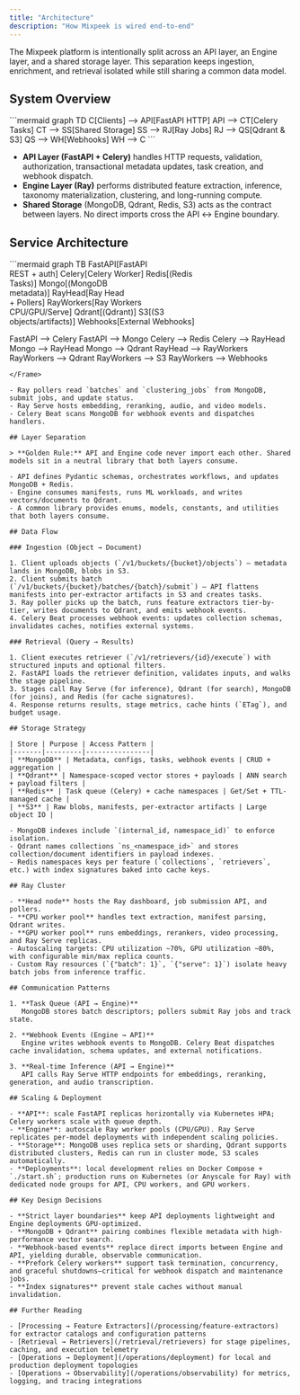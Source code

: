 ```yaml
---
title: "Architecture"
description: "How Mixpeek is wired end-to-end"
---
```


The Mixpeek platform is intentionally split across an API layer, an Engine layer, and a shared storage layer. This separation keeps ingestion, enrichment, and retrieval isolated while still sharing a common data model.

## System Overview

<Frame>
```mermaid
graph TD
  C[Clients] --> API[FastAPI HTTP]
  API --> CT[Celery Tasks]
  CT --> SS[Shared Storage]
  SS --> RJ[Ray Jobs]
  RJ --> QS[Qdrant & S3]
  QS --> WH[Webhooks]
  WH --> C
```
</Frame>

- **API Layer (FastAPI + Celery)** handles HTTP requests, validation, authorization, transactional metadata updates, task creation, and webhook dispatch.
- **Engine Layer (Ray)** performs distributed feature extraction, inference, taxonomy materialization, clustering, and long-running compute.
- **Shared Storage** (MongoDB, Qdrant, Redis, S3) acts as the contract between layers. No direct imports cross the API ↔ Engine boundary.

## Service Architecture

<Frame>
```mermaid
graph TB
  FastAPI[FastAPI<br/>REST + auth]
  Celery[Celery Worker]
  Redis[(Redis<br/>Tasks)]
  Mongo[(MongoDB<br/>metadata)]
  RayHead[Ray Head<br/>+ Pollers]
  RayWorkers[Ray Workers<br/>CPU/GPU/Serve]
  Qdrant[(Qdrant)]
  S3[(S3<br/>objects/artifacts)]
  Webhooks[External Webhooks]
  
  FastAPI --> Celery
  FastAPI --> Mongo
  Celery --> Redis
  Celery --> RayHead
  Mongo --> RayHead
  Mongo --> Qdrant
  RayHead --> RayWorkers
  RayWorkers --> Qdrant
  RayWorkers --> S3
  RayWorkers --> Webhooks
```
</Frame>

- Ray pollers read `batches` and `clustering_jobs` from MongoDB, submit jobs, and update status.
- Ray Serve hosts embedding, reranking, audio, and video models.
- Celery Beat scans MongoDB for webhook events and dispatches handlers.

## Layer Separation

> **Golden Rule:** API and Engine code never import each other. Shared models sit in a neutral library that both layers consume.

- API defines Pydantic schemas, orchestrates workflows, and updates MongoDB + Redis.
- Engine consumes manifests, runs ML workloads, and writes vectors/documents to Qdrant.
- A common library provides enums, models, constants, and utilities that both layers consume.

## Data Flow

### Ingestion (Object → Document)

1. Client uploads objects (`/v1/buckets/{bucket}/objects`) — metadata lands in MongoDB, blobs in S3.
2. Client submits batch (`/v1/buckets/{bucket}/batches/{batch}/submit`) — API flattens manifests into per-extractor artifacts in S3 and creates tasks.
3. Ray poller picks up the batch, runs feature extractors tier-by-tier, writes documents to Qdrant, and emits webhook events.
4. Celery Beat processes webhook events: updates collection schemas, invalidates caches, notifies external systems.

### Retrieval (Query → Results)

1. Client executes retriever (`/v1/retrievers/{id}/execute`) with structured inputs and optional filters.
2. FastAPI loads the retriever definition, validates inputs, and walks the stage pipeline.
3. Stages call Ray Serve (for inference), Qdrant (for search), MongoDB (for joins), and Redis (for cache signatures).
4. Response returns results, stage metrics, cache hints (`ETag`), and budget usage.

## Storage Strategy

| Store | Purpose | Access Pattern |
|-------|---------|----------------|
| **MongoDB** | Metadata, configs, tasks, webhook events | CRUD + aggregation |
| **Qdrant** | Namespace-scoped vector stores + payloads | ANN search + payload filters |
| **Redis** | Task queue (Celery) + cache namespaces | Get/Set + TTL-managed cache |
| **S3** | Raw blobs, manifests, per-extractor artifacts | Large object IO |

- MongoDB indexes include `(internal_id, namespace_id)` to enforce isolation.
- Qdrant names collections `ns_<namespace_id>` and stores collection/document identifiers in payload indexes.
- Redis namespaces keys per feature (`collections`, `retrievers`, etc.) with index signatures baked into cache keys.

## Ray Cluster

- **Head node** hosts the Ray dashboard, job submission API, and pollers.
- **CPU worker pool** handles text extraction, manifest parsing, Qdrant writes.
- **GPU worker pool** runs embeddings, rerankers, video processing, and Ray Serve replicas.
- Autoscaling targets: CPU utilization ~70%, GPU utilization ~80%, with configurable min/max replica counts.
- Custom Ray resources (`{"batch": 1}`, `{"serve": 1}`) isolate heavy batch jobs from inference traffic.

## Communication Patterns

1. **Task Queue (API → Engine)**  
   MongoDB stores batch descriptors; pollers submit Ray jobs and track state.

2. **Webhook Events (Engine → API)**  
   Engine writes webhook events to MongoDB. Celery Beat dispatches cache invalidation, schema updates, and external notifications.

3. **Real-time Inference (API → Engine)**  
   API calls Ray Serve HTTP endpoints for embeddings, reranking, generation, and audio transcription.

## Scaling & Deployment

- **API**: scale FastAPI replicas horizontally via Kubernetes HPA; Celery workers scale with queue depth.
- **Engine**: autoscale Ray worker pools (CPU/GPU). Ray Serve replicates per-model deployments with independent scaling policies.
- **Storage**: MongoDB uses replica sets or sharding, Qdrant supports distributed clusters, Redis can run in cluster mode, S3 scales automatically.
- **Deployments**: local development relies on Docker Compose + `./start.sh`; production runs on Kubernetes (or Anyscale for Ray) with dedicated node groups for API, CPU workers, and GPU workers.

## Key Design Decisions

- **Strict layer boundaries** keep API deployments lightweight and Engine deployments GPU-optimized.
- **MongoDB + Qdrant** pairing combines flexible metadata with high-performance vector search.
- **Webhook-based events** replace direct imports between Engine and API, yielding durable, observable communication.
- **Prefork Celery workers** support task termination, concurrency, and graceful shutdowns—critical for webhook dispatch and maintenance jobs.
- **Index signatures** prevent stale caches without manual invalidation.

## Further Reading

- [Processing → Feature Extractors](/processing/feature-extractors) for extractor catalogs and configuration patterns
- [Retrieval → Retrievers](/retrieval/retrievers) for stage pipelines, caching, and execution telemetry
- [Operations → Deployment](/operations/deployment) for local and production deployment topologies
- [Operations → Observability](/operations/observability) for metrics, logging, and tracing integrations
